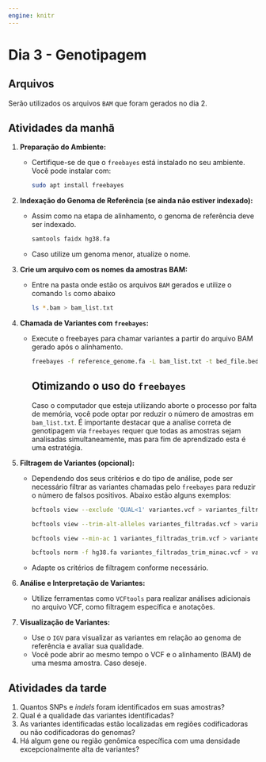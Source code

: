 ```yaml
---
engine: knitr
---
```


# Dia 3 - Genotipagem {.unnumbered}

## Arquivos

Serão utilizados os arquivos `BAM` que foram gerados no dia 2.

## Atividades da manhã

1.  **Preparação do Ambiente:**

    -   Certifique-se de que o `freebayes` está instalado no seu ambiente. Você pode instalar com:

        ```bash
        sudo apt install freebayes
        ```

2.  **Indexação do Genoma de Referência (se ainda não estiver indexado):**

    -   Assim como na etapa de alinhamento, o genoma de referência deve ser indexado.

        ```bash
        samtools faidx hg38.fa
        ```

    -   Caso utilize um genoma menor, atualize o nome.

3.  **Crie um arquivo com os nomes da amostras BAM:**

    -   Entre na pasta onde estão os arquivos `BAM` gerados e utilize o comando `ls` como abaixo

        ```bash
        ls *.bam > bam_list.txt
        ```

4.  **Chamada de Variantes com `freebayes`:**

    -   Execute o freebayes para chamar variantes a partir do arquivo BAM gerado após o alinhamento.

        ```bash
        freebayes -f reference_genome.fa -L bam_list.txt -t bed_file.bed > variantes.vcf
        ```

        ::: callout-warning
        ## Otimizando o uso do `freebayes`

        Caso o computador que esteja utilizando aborte o processo por falta de memória, você pode optar por reduzir o número de amostras em `bam_list.txt`. É importante destacar que a analise correta de genotipagem via `freebayes` requer que todas as amostras sejam analisadas simultaneamente, mas para fim de aprendizado esta é uma estratégia.
        :::

5.  **Filtragem de Variantes (opcional):**

    -   Dependendo dos seus critérios e do tipo de análise, pode ser necessário filtrar as variantes chamadas pelo `freebayes` para reduzir o número de falsos positivos. Abaixo estão alguns exemplos:

        ```bash
        bcftools view --exclude 'QUAL<1' variantes.vcf > variantes_filtradas.vcf

        bcftools view --trim-alt-alleles variantes_filtradas.vcf > variantes_filtradas_trim.vcf

        bcftools view --min-ac 1 variantes_filtradas_trim.vcf > variantes_filtradas_trim_minac.vcf

        bcftools norm -f hg38.fa variantes_filtradas_trim_minac.vcf > variantes_filtradas_trim_minac_norm.vcf
        ```

    -   Adapte os critérios de filtragem conforme necessário.

6.  **Análise e Interpretação de Variantes:**

    -   Utilize ferramentas como `VCFtools` para realizar análises adicionais no arquivo VCF, como filtragem específica e anotações.

7.  **Visualização de Variantes:**

    -   Use o `IGV` para visualizar as variantes em relação ao genoma de referência e avaliar sua qualidade.
    -   Você pode abrir ao mesmo tempo o VCF e o alinhamento (BAM) de uma mesma amostra. Caso deseje.

<!-- 7.  **Anotação de Variantes:** -->

<!--     -   Anote as variantes chamadas usando ferramentas como ANNOVAR, Variant Effect Predictor (VEP) ou AnnovarR. -->

## Atividades da tarde

1.  Quantos SNPs e *indels* foram identificados em suas amostras?
2.  Qual é a qualidade das variantes identificadas?
3.  As variantes identificadas estão localizadas em regiões codificadoras ou não codificadoras do genomas?
4.  Há algum gene ou região genômica específica com uma densidade excepcionalmente alta de variantes?
